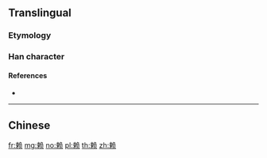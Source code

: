 {{character info/new}}
{{also|賴}}
==Translingual==
{{Han simplified forms|賴|頼|赖}}

===Etymology===
{{Han simp|賴|f=貝|t=贝}}

===Han character===
{{Han char|rn=154|rad=贝|as=09|sn=13|four=|canj=DLNBO|ids=⿰束⿱⺈贝}}

====References====
* {{Han ref|kx=1213.211|hdz=63652.010|uh=8D56|ud=36182}}

----

==Chinese==
{{zh-see|賴}}

[[fr:赖]]
[[mg:赖]]
[[no:赖]]
[[pl:赖]]
[[th:赖]]
[[zh:赖]]
